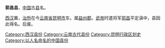 '''郭昌县'''，[[中国|中国]]古[[县|县]]名。

[[西汉|西汉]]置，[[治所|治所]]在今[[云南省|云南省]][[昆明市|昆明市]]东。属[[益州郡|益州郡]]。[[汉武帝|武帝]]时遣将军[[郭昌|郭昌]]平定滇中，县因此得名。后废。 

{{西汉行政区划小作品}}
{{DEFAULTSORT:G}}
[[Category:西汉县份|Category:西汉县份]]
[[Category:云南古代县份|Category:云南古代县份]]
[[Category:昆明行政区划史|Category:昆明行政区划史]]
[[Category:以人名命名的中国县份|Category:以人名命名的中国县份]]